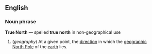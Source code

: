 ==English==
===Noun phrase===
'''True North''' &mdash; spelled '''true north''' in non-geographical use

# (''geography'') At a given point, the [[direction]] in which the [[geographic North Pole]] of the [[earth]] lies.